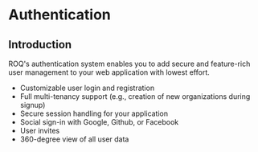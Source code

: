 
# Authentication

## Introduction

ROQ's authentication system enables you to add secure and feature-rich user management to your web application with 
lowest effort. 

* Customizable user login and registration
* Full multi-tenancy support (e.g., creation of new organizations during signup)
* Secure session handling for your application
* Social sign-in with Google, Github, or Facebook
* User invites
* 360-degree view of all user data